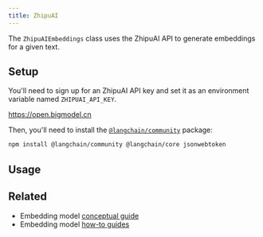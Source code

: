 ```yaml
---
title: ZhipuAI
---
```


The `ZhipuAIEmbeddings` class uses the ZhipuAI API to generate embeddings for a given text.

## Setup

You'll need to sign up for an ZhipuAI API key and set it as an environment variable named `ZHIPUAI_API_KEY`.

https://open.bigmodel.cn

Then, you'll need to install the [`@langchain/community`](https://www.npmjs.com/package/@langchain/community) package:


<IntegrationInstallTooltip/>

```bash npm
npm install @langchain/community @langchain/core jsonwebtoken
```

## Usage


<Zhipuai />

## Related

- Embedding model [conceptual guide](/oss/python/concepts/embedding_models)
- Embedding model [how-to guides](/oss/python/how-to/#embedding-models)
